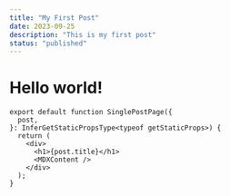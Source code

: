 ```yaml
---
title: "My First Post"
date: 2023-09-25
description: "This is my first post"
status: "published"
---
```


# Hello world!

```tsx showLineNumbers title="pages/blog/[slug].tsx" {6-10} /allPosts/ /a/
export default function SinglePostPage({
  post,
}: InferGetStaticPropsType<typeof getStaticProps>) {
  return (
    <div>
      <h1>{post.title}</h1>
      <MDXContent />
    </div>
  );
}
```
